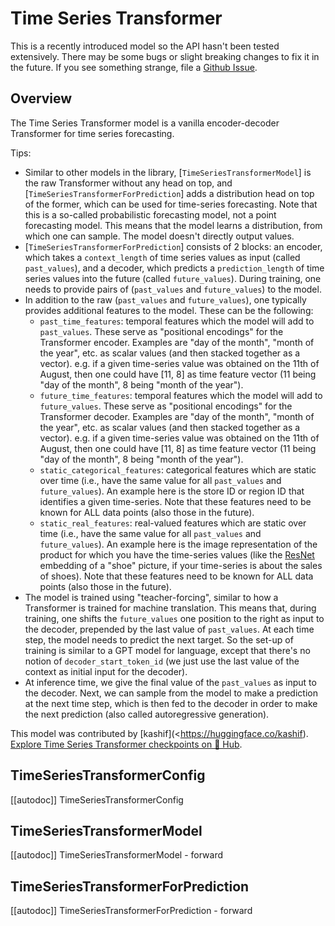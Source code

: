 <!--Copyright 2023 The HuggingFace Team. All rights reserved.

Licensed under the Apache License, Version 2.0 (the "License"); you may not use this file except in compliance with
the License. You may obtain a copy of the License at

http://www.apache.org/licenses/LICENSE-2.0

Unless required by applicable law or agreed to in writing, software distributed under the License is distributed on
an "AS IS" BASIS, WITHOUT WARRANTIES OR CONDITIONS OF ANY KIND, either express or implied. See the License for the
specific language governing permissions and limitations under the License.
-->

# Time Series Transformer

<Tip>

This is a recently introduced model so the API hasn't been tested extensively. There may be some bugs or slight
breaking changes to fix it in the future. If you see something strange, file a [Github Issue](https://github.com/huggingface/transformers/issues/new?assignees=&labels=&template=bug-report.md&title).

</Tip>

## Overview

The Time Series Transformer model is a vanilla encoder-decoder Transformer for time series forecasting.

Tips:

- Similar to other models in the library, [`TimeSeriesTransformerModel`] is the raw Transformer without any head on top, and [`TimeSeriesTransformerForPrediction`]
adds a distribution head on top of the former, which can be used for time-series forecasting. Note that this is a so-called probabilistic forecasting model, not a
point forecasting model. This means that the model learns a distribution, from which one can sample. The model doesn't directly output values.
- [`TimeSeriesTransformerForPrediction`] consists of 2 blocks: an encoder, which takes a `context_length` of time series values as input (called `past_values`),
and a decoder, which predicts a `prediction_length` of time series values into the future (called `future_values`). During training, one needs to provide
pairs of (`past_values` and `future_values`) to the model.
- In addition to the raw (`past_values` and `future_values`), one typically provides additional features to the model. These can be the following:
    - `past_time_features`: temporal features which the model will add to `past_values`. These serve as "positional encodings" for the Transformer encoder.
    Examples are "day of the month", "month of the year", etc. as scalar values (and then stacked together as a vector).
    e.g. if a given time-series value was obtained on the 11th of August, then one could have [11, 8] as time feature vector (11 being "day of the month", 8 being "month of the year").
    - `future_time_features`: temporal features which the model will add to `future_values`. These serve as "positional encodings" for the Transformer decoder.
    Examples are "day of the month", "month of the year", etc. as scalar values (and then stacked together as a vector).
    e.g. if a given time-series value was obtained on the 11th of August, then one could have [11, 8] as time feature vector (11 being "day of the month", 8 being "month of the year").
    - `static_categorical_features`: categorical features which are static over time (i.e., have the same value for all `past_values` and `future_values`).
    An example here is the store ID or region ID that identifies a given time-series.
    Note that these features need to be known for ALL data points (also those in the future).
    - `static_real_features`: real-valued features which are static over time (i.e., have the same value for all `past_values` and `future_values`).
    An example here is the image representation of the product for which you have the time-series values (like the [ResNet](resnet) embedding of a "shoe" picture,
    if your time-series is about the sales of shoes).
    Note that these features need to be known for ALL data points (also those in the future).
- The model is trained using "teacher-forcing", similar to how a Transformer is trained for machine translation. This means that, during training, one shifts the
`future_values` one position to the right as input to the decoder, prepended by the last value of `past_values`. At each time step, the model needs to predict the
next target. So the set-up of training is similar to a GPT model for language, except that there's no notion of `decoder_start_token_id` (we just use the last value
of the context as initial input for the decoder).
- At inference time, we give the final value of the `past_values` as input to the decoder. Next, we can sample from the model to make a prediction at the next time step,
which is then fed to the decoder in order to make the next prediction (also called autoregressive generation).


This model was contributed by [kashif](<https://huggingface.co/kashif).
[Explore Time Series Transformer checkpoints on 🤗 Hub](https://huggingface.co/models?sort=downloads&search=Time-Series-Transformer).

## TimeSeriesTransformerConfig

[[autodoc]] TimeSeriesTransformerConfig


## TimeSeriesTransformerModel

[[autodoc]] TimeSeriesTransformerModel
    - forward


## TimeSeriesTransformerForPrediction

[[autodoc]] TimeSeriesTransformerForPrediction
    - forward